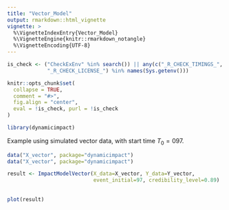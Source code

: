 ```yaml
---
title: "Vector_Model"
output: rmarkdown::html_vignette
vignette: >
  %\VignetteIndexEntry{Vector_Model}
  %\VignetteEngine{knitr::rmarkdown_notangle}
  %\VignetteEncoding{UTF-8}
---
```


```r
is_check <- ("CheckExEnv" %in% search()) || any(c("_R_CHECK_TIMINGS_",
             "_R_CHECK_LICENSE_") %in% names(Sys.getenv()))

knitr::opts_chunk$set(
  collapse = TRUE,
  comment = "#>",
  fig.align = "center",
  eval = !is_check, purl = !is_check
)
```

```r
library(dynamicimpact)
```

Example using simulated vector data, with start time $T_0 = 097$.

```r
data("X_vector", package="dynamicimpact")
data("X_vector", package="dynamicimpact")

result <- ImpactModelVector(X_data=X_vector, Y_data=Y_vector, 
                            event_initial=97, credibility_level=0.89)
                            
                            
plot(result)
```

